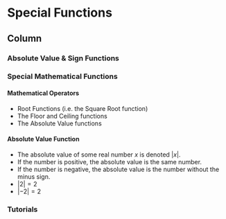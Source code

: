 Special Functions{data-navmenu="Functions"}
=====================================

Column {.tabset}
-------------------------------------------------

### Absolute Value & Sign Functions


### Special Mathematical Functions

#### Mathematical Operators

*  Root Functions (i.e. the Square Root function)
*  The Floor and Ceiling functions
*  The Absolute Value functions




#### Absolute Value Function 

*  The absolute value of some real number $x$ is denoted $|x|$.
*  If the number is positive, the absolute value is the same number.
*  If the number is negative, the absolute value is the number without the minus sign.
*  $|2|=2$
*  $|-2| = 2$


### Tutorials